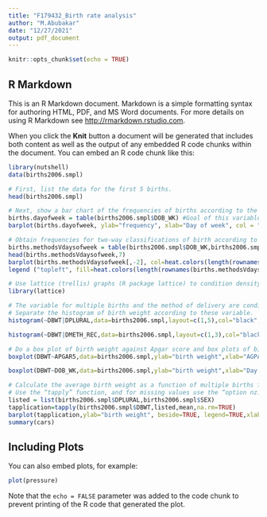 ```yaml
---
title: "F179432_Birth rate analysis"
author: "M.Abubakar"
date: "12/27/2021"
output: pdf_document
---
```


```r
knitr::opts_chunk$set(echo = TRUE)
```

## R Markdown

This is an R Markdown document. Markdown is a simple formatting syntax for authoring HTML, PDF, and MS Word documents. For more details on using R Markdown see <http://rmarkdown.rstudio.com>.

When you click the **Knit** button a document will be generated that includes both content as well as the output of any embedded R code chunks within the document. You can embed an R code chunk like this:

```r


library(nutshell)
data(births2006.smpl)

# First, list the data for the first 5 births. 
head(births2006.smpl)

# Next, show a bar chart of the frequencies of births according to the day of the week of the birth.
births.dayofweek = table(births2006.smpl$DOB_WK) #Goal of this variable is to speed up the calculations
barplot(births.dayofweek, ylab="frequency", xlab="Day of week", col = "darkred", main= "Number of births in 2006 per day of the week")

# Obtain frequencies for two-way classifications of birth according to the day of the week and the method of delivery.
births.methodsVdaysofweek = table(births2006.smpl$DOB_WK,births2006.smpl$DMETH_REC) 
head(births.methodsVdaysofweek,7)
barplot(births.methodsVdaysofweek[,-2], col=heat.colors(length(rownames(births.methodsVdaysofweek))), width=2, beside=TRUE, main = "bar plot of births per method per day of the week")
legend ("topleft", fill=heat.colors(length(rownames(births.methodsVdaysofweek))),legend=rownames(births.methodsVdaysofweek))

# Use lattice (trellis) graphs (R package lattice) to condition density histograms on the values of a third variable. 
library(lattice)

# The variable for multiple births and the method of delivery are conditioning variables. 
# Separate the histogram of birth weight according to these variable.
histogram(~DBWT|DPLURAL,data=births2006.smpl,layout=c(1,5),col="black", xlab = "birth weight", main = "trellis plot of birth weight vs birth number")

histogram(~DBWT|DMETH_REC,data=births2006.smpl,layout=c(1,3),col="black", xlab = "birth weight", main = "trellis plot of birth weight vs birth method")

# Do a box plot of birth weight against Apgar score and box plots of birth weight by day of week of delivery. 
boxplot(DBWT~APGAR5,data=births2006.smpl,ylab="birth weight",xlab="AGPAR5", main="Boxplot of birthweight per Apgar score")

boxplot(DBWT~DOB_WK,data=births2006.smpl,ylab="birth weight",xlab="Day of Week", main="Boxplot of birthweight per day of week")

# Calculate the average birth weight as a function of multiple births for males and females separately. 
# Use the “tapply” function, and for missing values use the “option nz.rm=TRUE.” 
listed = list(births2006.smpl$DPLURAL,births2006.smpl$SEX)
tapplication=tapply(births2006.smpl$DBWT,listed,mean,na.rm=TRUE)
barplot(tapplication,ylab="birth weight", beside=TRUE, legend=TRUE,xlab="gender", main = "bar plot of average birthweight per multiple births by gender")
summary(cars)
```

## Including Plots

You can also embed plots, for example:

```r
plot(pressure)
```

Note that the `echo = FALSE` parameter was added to the code chunk to prevent printing of the R code that generated the plot.
